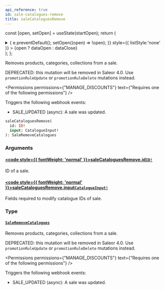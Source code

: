 ```yaml
---
api_reference: true
id: sale-catalogues-remove
title: saleCataloguesRemove
---
```






const [open, setOpen] = useState(startOpen);
return (
<details {...(open ? { open: true } : {})} className="details" style={{ border:'none', boxShadow:'none', background:'var(--ifm-background-color)' }}>
<summary
onClick={(e) => {
e.preventDefault();
setOpen((open) => !open);
}}
style={{ listStyle:'none' }} >
{open ? dataOpen : dataClose}
</summary>
{open && children}
</details>
);
};

Removes products, categories, collections from a sale.

DEPRECATED: this mutation will be removed in Saleor 4.0. Use `promotionRuleUpdate` or `promotionRuleDelete` mutations instead.


<Permissions permissions={"MANAGE_DISCOUNTS"} text={"Requires one of the following permissions"} />


Triggers the following webhook events:

- SALE_UPDATED (async): A sale was updated.

```graphql
saleCataloguesRemove(
  id: ID!
  input: CatalogueInput!
): SaleRemoveCatalogues
```

### Arguments

#### [<code style={{ fontWeight: 'normal' }}>saleCataloguesRemove.<b>id</b></code>](#)<Bullet />[`ID!`](../../../api-reference/miscellaneous/scalars/id.mdx) <Badge class="badge badge--secondary" text="non-null"/> <Badge class="badge badge--secondary" text="scalar"/> <Badge class="badge badge--secondary" text="miscellaneous"/>

ID of a sale.

#### [<code style={{ fontWeight: 'normal' }}>saleCataloguesRemove.<b>input</b></code>](#)<Bullet />[`CatalogueInput!`](../../../api-reference/discounts/inputs/catalogue-input.mdx) <Badge class="badge badge--secondary" text="non-null"/> <Badge class="badge badge--secondary" text="input"/> <Badge class="badge badge--secondary" text="discounts"/>

Fields required to modify catalogue IDs of sale.

### Type

#### [`SaleRemoveCatalogues`](../../../api-reference/discounts/objects/sale-remove-catalogues.mdx) <Badge class="badge badge--secondary" text="object"/> <Badge class="badge badge--secondary" text="discounts"/>

Removes products, categories, collections from a sale.

DEPRECATED: this mutation will be removed in Saleor 4.0. Use `promotionRuleUpdate` or `promotionRuleDelete` mutations instead.


<Permissions permissions={"MANAGE_DISCOUNTS"} text={"Requires one of the following permissions"} />


Triggers the following webhook events:

- SALE_UPDATED (async): A sale was updated.

